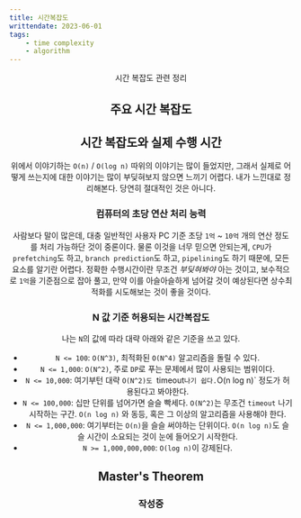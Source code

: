 ```yaml
---
title: 시간복잡도
writtendate: 2023-06-01
tags:
    - time complexity
    - algorithm
---
```


<Header />

시간 복잡도 관련 정리

## 주요 시간 복잡도

<TimeComplexity />

## 시간 복잡도와 실제 수행 시간

위에서 이야기하는 `O(n)` / `O(log n)` 따위의 이야기는 많이 들었지만, 그래서 실제로 어떻게 쓰는지에 대한 이야기는 많이 부딪혀보지 않으면 느끼기 어렵다. 내가 느낀대로 정리해본다. 당연히 절대적인 것은 아니다.

### 컴퓨터의 초당 연산 처리 능력

사람보다 말이 많은데, 대충 일반적인 사용자 PC 기준 초당 `1억` ~ `10억` 개의 연산 정도를 처리 가능하단 것이 중론이다. 물론 이것을 너무 믿으면 안되는게, `CPU`가 `prefetching`도 하고, `branch prediction`도 하고, `pipelining`도 하기 때문에, 모든 요소를 알기란 어렵다. 정확한 수행시간이란 무조건 *부딪혀봐야* 아는 것이고, 보수적으로 `1억`을 기준점으로 잡아 풀고, 만약 이를 아슬아슬하게 넘어갈 것이 예상된다면 상수최적화를 시도해보는 것이 좋을 것이다.

### N 값 기준 허용되는 시간복잡도

나는 `N`의 값에 따라 대략 아래와 같은 기준을 쓰고 있다.

- `N <= 100`: `O(N^3)`, 최적화된 `O(N^4)` 알고리즘을 돌릴 수 있다.
- `N <= 1,000`: `O(N^2)`, 주로 `DP`로 푸는 문제에서 많이 사용되는 범위이다.
- `N <= 10,000`: 여기부턴 대략 `O(N^2)도 `timeout` 나기 쉽다. `O(n log n)` 정도가 허용된다고 봐야한다.
- `N <= 100,000`: 십만 단위를 넘어가면 슬슬 빡세다. `O(N^2)`는 무조건 `timeout` 나기 시작하는 구간. `O(n log n)` 와 동등, 혹은 그 이상의 알고리즘을 사용해야 한다.
- `N <= 1,000,000`: 여기부터는 `O(n)`을 슬슬 써야하는 단위이다. `O(n log n)`도 슬슬 시간이 소요되는 것이 눈에 들어오기 시작한다.
- `N >= 1,000,000,000`: `O(log n)`이 강제된다.

## Master's Theorem

### 작성중

<TagList />
<Comment />
